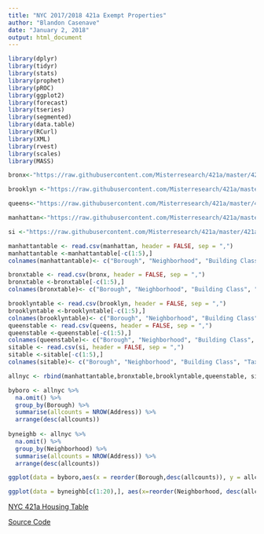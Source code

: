 ```yaml
---
title: "NYC 2017/2018 421a Exempt Properties"
author: "Blandon Casenave"
date: "January 2, 2018"
output: html_document
---
```


```r
library(dplyr)
library(tidyr)
library(stats)
library(prophet)
library(pROC)
library(ggplot2)
library(forecast)
library(tseries)
library(segmented)
library(data.table)
library(RCurl)
library(XML)
library(rvest)
library(scales)
library(MASS)
```



```r

bronx<-"https://raw.githubusercontent.com/Misterresearch/421a/master/421a_1718_bronx.csv"

brooklyn <-"https://raw.githubusercontent.com/Misterresearch/421a/master/421a_1718_brooklyn.csv"

queens<-"https://raw.githubusercontent.com/Misterresearch/421a/master/421a_1718_queens.csv"

manhattan<-"https://raw.githubusercontent.com/Misterresearch/421a/master/421a_1718_manhattan.csv"

si <-"https://raw.githubusercontent.com/Misterresearch/421a/master/421a_1718_statenisland.csv"
```



```r


manhattantable <- read.csv(manhattan, header = FALSE, sep = ",")
manhattantable <-manhattantable[-c(1:5),]
colnames(manhattantable)<- c("Borough", "Neighborhood", "Building Class", "Tax Class", "Block", "Lot", "Present Building Class", "Address", "Zip Code", "Residential Units", "Commercial Units", "Total Units", "Land Square Feet", "Gross Square Feet", "Year Built")

bronxtable <- read.csv(bronx, header = FALSE, sep = ",")
bronxtable <-bronxtable[-c(1:5),]
colnames(bronxtable)<- c("Borough", "Neighborhood", "Building Class", "Tax Class", "Block", "Lot", "Present Building Class", "Address", "Zip Code", "Residential Units", "Commercial Units", "Total Units", "Land Square Feet", "Gross Square Feet", "Year Built")

brooklyntable <- read.csv(brooklyn, header = FALSE, sep = ",")
brooklyntable <-brooklyntable[-c(1:5),]
colnames(brooklyntable)<- c("Borough", "Neighborhood", "Building Class", "Tax Class", "Block", "Lot", "Present Building Class", "Address", "Zip Code", "Residential Units", "Commercial Units", "Total Units", "Land Square Feet", "Gross Square Feet", "Year Built")
queenstable <- read.csv(queens, header = FALSE, sep = ",")
queenstable <-queenstable[-c(1:5),]
colnames(queenstable)<- c("Borough", "Neighborhood", "Building Class", "Tax Class", "Block", "Lot", "Present Building Class", "Address", "Zip Code", "Residential Units", "Commercial Units", "Total Units", "Land Square Feet", "Gross Square Feet", "Year Built")
sitable <- read.csv(si, header = FALSE, sep = ",")
sitable <-sitable[-c(1:5),]
colnames(sitable)<- c("Borough", "Neighborhood", "Building Class", "Tax Class", "Block", "Lot", "Present Building Class", "Address", "Zip Code", "Residential Units", "Commercial Units", "Total Units", "Land Square Feet", "Gross Square Feet", "Year Built")

allnyc <- rbind(manhattantable,bronxtable,brooklyntable,queenstable, sitable)
```


```r
byboro <- allnyc %>%
  na.omit() %>%
  group_by(Borough) %>%
  summarise(allcounts = NROW(Address)) %>%
  arrange(desc(allcounts))
  
byneighb <- allnyc %>%
  na.omit() %>%
  group_by(Neighborhood) %>%
  summarise(allcounts = NROW(Address)) %>%
  arrange(desc(allcounts)) 

ggplot(data = byboro,aes(x = reorder(Borough,desc(allcounts)), y = allcounts)) + geom_histogram(fill="blue", stat = "identity") + scale_x_discrete(labels = c("Brooklyn", "Queens", "Manhattan", "Bronx", "Staten Island"), name = "Borough")+ scale_y_continuous(name = "# of Units") + ggtitle("FY 2017/18 421a Units By Borough") + theme(plot.title = element_text(family = "Trebuchet MS", color="#666666", face="bold", size=14, hjust=0)) + geom_text(aes(label = comma(round(allcounts)), sep=","), position = position_dodge(0.9), size=3, color="black", vjust=-0.25)

ggplot(data = byneighb[c(1:20),], aes(x=reorder(Neighborhood, desc(allcounts)), y = allcounts)) + geom_histogram(fill="grey", stat = "identity", color="blue") + scale_x_discrete(name ="Neighborhood") + scale_y_continuous(name = "# of Units") + ggtitle("FY 2017/18 421a Units Top 20 Neighborhood") + theme(plot.title = element_text(family = "Trebuchet MS", color="#666666", face="bold", size=14, hjust=0)) + geom_text(aes(label = comma(round(allcounts)), sep=","), position = position_dodge(0.9), size=3, vjust=-0.25) + theme(axis.text.x = element_text(angle = 90, hjust = 1, size = 6))
```


[NYC 421a Housing Table](http://www1.nyc.gov/site/finance/benefits/benefits-421a.page)

[Source Code](https://github.com/Misterresearch/421a/blob/master/nyc_421a.Rmd)
